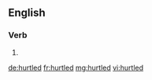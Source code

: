 ==English==

===Verb===
{{head|en}}

# {{en-past of|hurtle}}

[[de:hurtled]]
[[fr:hurtled]]
[[mg:hurtled]]
[[vi:hurtled]]